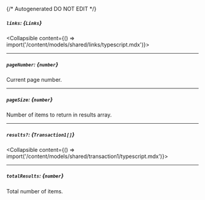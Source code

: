 {/* Autogenerated DO NOT EDIT  */}

##### `links`: *{`Links`}*
<Collapsible content={() => import('/content/models/shared/links/typescript.mdx')}>
</Collapsible>

---
##### `pageNumber`: *{`number`}*
Current page number.

---
##### `pageSize`: *{`number`}*
Number of items to return in results array.

---
##### `results?`: *{`Transaction1[]`}*
<Collapsible content={() => import('/content/models/shared/transaction1/typescript.mdx')}>
</Collapsible>

---
##### `totalResults`: *{`number`}*
Total number of items.

